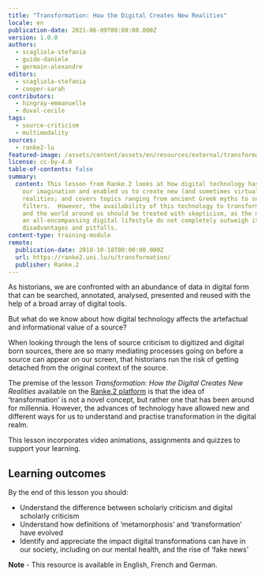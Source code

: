 ```yaml
---
title: "Transformation: How the Digital Creates New Realities"
locale: en
publication-date: 2021-06-09T00:00:00.000Z
version: 1.0.0
authors:
  - scagliola-stefania
  - guido-daniele
  - germain-alexandre
editors:
  - scagliola-stefania
  - cooper-sarah
contributors:
  - hingray-emmanuelle
  - duval-cecile
tags:
  - source-criticism
  - multimodality
sources:
  - ranke2-lu
featured-image: /assets/content/assets/en/resources/external/transformation-how-the-digital-creates-new-realities/featured-image.jpg
license: cc-by-4.0
table-of-contents: false
summary:
  content: This lesson from Ranke.2 looks at how digital technology has stirred
    our imagination and enabled us to create new (and sometimes virtual)
    realities; and covers topics ranging from ancient Greek myths to snapchat
    filters.  However, the availability of this technology to transform both us
    and the world around us should be treated with skepticism, as the merits of
    an all-encompassing digital lifestyle do not completely outweigh its
    disadvantages and pitfalls.
content-type: training-module
remote:
  publication-date: 2018-10-18T00:00:00.000Z
  url: https://ranke2.uni.lu/u/transformation/
  publisher: Ranke.2
---
```

As historians, we are confronted with an abundance of data in digital form that can be searched, annotated, analysed, presented and reused with the help of a broad array of digital tools.

But what do we know about how digital technology affects the artefactual and informational value of a source?

When looking through the lens of source criticism to digitized and digital born sources, there are so many mediating processes going on before a source can appear on our screen, that historians run the risk of getting detached from the original context of the source.

The premise of the lesson *Transformation: How the Digital Creates New Realities* available on the [Ranke.2 platform](https://ranke2.uni.lu/u/transformation) is that the idea of ‘transformation’ is not a novel concept, but rather one that has been around for millennia. However, the advances of technology have allowed new and different ways for us to understand and practise transformation in the digital realm.

This lesson incorporates video animations, assignments and quizzes to support your learning.

## Learning outcomes

By the end of this lesson you should:

* Understand the difference between scholarly criticism and digital scholarly criticism
* Understand how definitions of ‘metamorphosis’ and ‘transformation’ have evolved
* Identify and appreciate the impact digital transformations can have in our society, including on our mental health, and the rise of ‘fake news’

**Note** - This resource is available in English, French and German.

<ExternalResource title="Interested in learning more?" subtitle="Check out Transformation: How the Digital Creates New Realities lesson on Ranke 2" url="https://ranke2.uni.lu/u/transformation/" />
